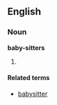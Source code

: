 ==English==

===Noun===
'''baby-sitters'''

# {{plural of|[[baby-sitter]]}}

====Related terms====
*[[babysitter]]